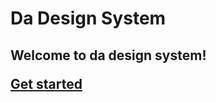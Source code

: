
<Meta title="Introduction/Welcome" />

<h1>Da Design System</h1>

<h2 title="Getting started">

Welcome to da design system!

[Get started](Components/Button/Base?path=/story/components-button--base)

</h2>

